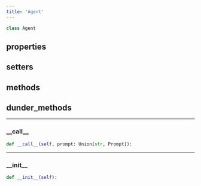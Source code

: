 ```yaml
---
title: 'Agent'
---
```


```python
class Agent
```



## properties

## setters

## methods

## dunder_methods

---

### \_\_call\_\_

```python
def __call__(self, prompt: Union[str, Prompt]):
```



---

### \_\_init\_\_

```python
def __init__(self):
```

